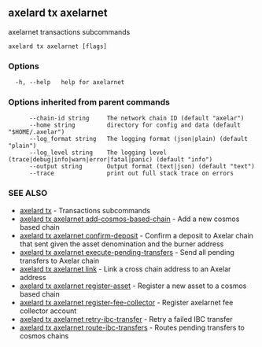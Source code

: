 ## axelard tx axelarnet

axelarnet transactions subcommands

```
axelard tx axelarnet [flags]
```

### Options

```
  -h, --help   help for axelarnet
```

### Options inherited from parent commands

```
      --chain-id string     The network chain ID (default "axelar")
      --home string         directory for config and data (default "$HOME/.axelar")
      --log_format string   The logging format (json|plain) (default "plain")
      --log_level string    The logging level (trace|debug|info|warn|error|fatal|panic) (default "info")
      --output string       Output format (text|json) (default "text")
      --trace               print out full stack trace on errors
```

### SEE ALSO

- [axelard tx](/cli-docs/v0_31_3/axelard_tx) - Transactions subcommands
- [axelard tx axelarnet add-cosmos-based-chain](/cli-docs/v0_31_3/axelard_tx_axelarnet_add-cosmos-based-chain) - Add a new cosmos based chain
- [axelard tx axelarnet confirm-deposit](/cli-docs/v0_31_3/axelard_tx_axelarnet_confirm-deposit) - Confirm a deposit to Axelar chain that sent given the asset denomination and the burner address
- [axelard tx axelarnet execute-pending-transfers](/cli-docs/v0_31_3/axelard_tx_axelarnet_execute-pending-transfers) - Send all pending transfers to Axelar chain
- [axelard tx axelarnet link](/cli-docs/v0_31_3/axelard_tx_axelarnet_link) - Link a cross chain address to an Axelar address
- [axelard tx axelarnet register-asset](/cli-docs/v0_31_3/axelard_tx_axelarnet_register-asset) - Register a new asset to a cosmos based chain
- [axelard tx axelarnet register-fee-collector](/cli-docs/v0_31_3/axelard_tx_axelarnet_register-fee-collector) - Register axelarnet fee collector account
- [axelard tx axelarnet retry-ibc-transfer](/cli-docs/v0_31_3/axelard_tx_axelarnet_retry-ibc-transfer) - Retry a failed IBC transfer
- [axelard tx axelarnet route-ibc-transfers](/cli-docs/v0_31_3/axelard_tx_axelarnet_route-ibc-transfers) - Routes pending transfers to cosmos chains
